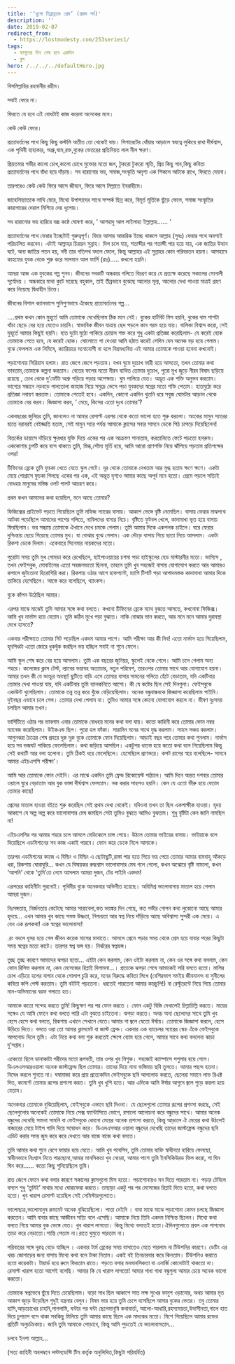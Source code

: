 ```yaml
---
title: '‘দুশো তিপ্পান্নতম প্রেম’ (প্রথম পর্ব)'
description: ''
date: 2019-02-07
redirect_from:
  - https://lostmodesty.com/253series1/
tags:
  - ফাগুনের দিন শেষ হবে একদিন
  - ব্লগ
hero: /../../../defaultHero.jpg
---
```


বিসমিল্লাহির রহমানীর রহীম।

সবাই ফেরে না।

ফিরতে যে হবে এই বোধটাই কাজ করেনা অনেকের মনে।

কেউ কেউ ফেরে।

প্রত্যাবর্তনের পথে কিছু কিছু কস্টলি অতীত তো থেকেই যায়। সিগারেটের ধোঁয়ার আড়ালে স্বযত্নে লুকিয়ে রাখা দীর্ঘশ্বাস, এক পৃথিবী হাহাকার, অশ্রু,ঘাম,রক্ত,বুকের ভেতরের প্রতিনিয়ত লাল নীল ক্ষরণ।

প্রিয়তমার গভীর কালো চোখ,কালো চোখে মুক্তোর মতো জল, টুকরো টুকরো স্মৃতি, প্রিয় কিছু গান,কিছু কবিতা প্রত্যাবর্তনের পথে বাঁধা হয়ে দাঁড়ায়। সব হারানোর ভয়, সমাজ,সংস্কৃতি অদৃশ্য এক শিকলে আটকে রাখে, ফিরতে দেয়না।

তারপরেও কেউ কেউ ফিরে আসে জীবনে, ফিরে আসে মিল্লাতে ইবরাহীমে।

জাহেলিয়্যাতকে লাথি মেরে, মিথ্যে উপাস্যদের সাথে সম্পর্ক ছিন্ন করে, বিমূর্ত মূর্তিকে ছুঁড়ে ফেলে, সমাজ সংস্কৃতির কারাগারের দেয়াল মিশিয়ে দেয় ধূলোয়।

সব হারানোর ভয় হারিয়ে বজ্র কন্ঠে ঘোষণা করে, ' আশহাদু আল লাইলাহা ইল্লাল্লাহ...... '

প্রত্যাবর্তনের পথে ফেরার ইচ্ছেটাই গুরুত্বপূর্ণ। ফিরে আসার আন্তরিক ইচ্ছে থাকলে আল্লাহ (সুবঃ) ফেরার পথে অবশ্যই পরিচালিত করবেন। এটাই আল্লাহর চিরন্তন সুন্নাহ। দিল চলে যায়, শতাব্দীর পর শতাব্দী পার হয়ে যায়, এক জাতির উত্থান ঘটে, অন্য জাতির পতন হয়, নদী তার গতিপথ বদলে ফেলে, কিন্তু আল্লাহর এই সুন্নাহর কোন পরিবরতন হয়না। আসহাবে কাহফের যুবক থেকে শুরু করে সালমান আল ফার্সি (রাঃ)..... কখনো হয়নি।

আমরা আজ এক যুবকের গল্প শুনব। জীবনের সবকটি অন্ধকার গলিতে বিচরণ করে যে প্রত্যক্ষ করেছে সকালের সোনালী সূর্যোদয় । অন্ধকারে মাথা কুটে মরেছে বহুকাল, তাই তীব্রভাবে বুঝেছে আলোর মূল্য, আলোর দেখা পাওয়া মাত্রই গ্রহণ করে নিয়েছে দ্বিধাহীন চিত্তে।

জীবনের বিশাল ক্যানভাসে সুনিপুণভাবে এঁকেছে প্রত্যাবর্তনের গল্প...

....প্রথম কখন কোন মুহূর্তে আমি তোমাকে দেখেছিলাম ঠিক মনে নেই। বুকের হার্টবিট মিস হয়নি, বুকের বাম পাশটা খাঁচা ছেড়ে বের হয়ে যেতেও চায়নি। স্বাভাবিক জীবন যাত্রায় ছেদ পড়লে কান গরম হয়ে যায়। বালিকা বিশ্বাস করো, সেই মুহূর্তে আমার কিছুই হয়নি। হাত দুটো মুঠো পাকিয়ে চোয়াল শক্ত করে শুধু একটা প্রতিজ্ঞা করেছিলাম- যে করেই হোক তোমাকে পেতে হবে, যে করেই হোক। ষোলোতে পা দেওয়া আমি হঠাত করেই সেদিন যেন অনেক বড় হয়ে গেলাম। বুঝে ফেললাম এক নিমিষে, ক্যারিয়ারে মনোযোগী না হলে নিম্নমধ্যবিত্ত এই আমার তোমাকে পাওয়া হবেনা কখনোই।

পড়াশোনায় সিরিয়াস হলাম। রাত জেগে জেগে পড়তাম। যখন ঘুমে দুচোখ ভারী হয়ে আসতো, তখন তোমার কথা ভাবতাম,তোমাকে কল্পনা করতাম। বেতের ফলের মতো নীরব ব্যথিত তোমার দুচোখ, পুরো মুখ জুড়ে নীরব বিষাদ ছড়িয়ে রয়েছে , চোখ থেকে দু’ফোঁটা অশ্রু গড়িয়ে পড়ার অপেক্ষায়। ঘুম পালিয়ে যেত। অদ্ভূত এক শক্তি অনুভব করতাম। ভাগ্যের সন্ধানে নড়বড়ে পালতোলা জাহাজ নিয়ে সমুদ্রে ভেসে পড়া যুবকদের স্বপ্নের মতো শক্তি পেতাম। হাতমুঠো করে প্রতিজ্ঞা নবায়ণ করতাম। তোমাকে পেতেই হবে। একদিন, কোনো একদিন থুতনি ধরে সবুজ ঘোমটার আড়াল থেকে তোমাকে বের করব। জিজ্ঞাসা করব, ‘ মেয়ে, কিসের এতো দুঃখ তোমার’?

একবছরের জুনিয়র তুমি, জানলেও না আমার রেসাল্ট এরপর থেকে কতো ভালো হতে শুরু করলো। অংকের মামুন স্যারের হাতে বরাবরই বেইজ্জতি হতাম, সেই মামুন স্যার পর্যন্ত আমাকে ক্লাসের সবার সামনে ডেকে পিঠ চাপড়ে দিয়েছিলেন!

বিতর্কের ডায়াসে দাঁড়িয়ে ক্ষুরধার যুক্তি দিয়ে একের পর এক আক্রমণ শানাতাম, করতালিতে ফেটে পড়তো হলরুম। এককোণায় চুপটি করে বসে থাকতে তুমি, স্নিগ্ধ,সৌম্য মূর্তি হয়ে, আমি আরো প্রাণশক্তি নিয়ে ঝাঁপিয়ে পড়তাম প্রতিপক্ষের ওপর!

টিফিনের ব্রেকে তুমি ফুচকা খেতে যেতে স্কুল গেটে। দূর থেকে তোমাকে দেখতাম আর মুগ্ধ হতাম ক্ষণে ক্ষণে। একটা মেয়ে গোগ্রাসে ফুচকা গিলছে একের পর এক, এই অদ্ভূত দৃশ্যও আমার কাছে অপূর্ব মনে হতো। প্রেমে পড়লে সত্যিই বোধহয় মানুষের মস্তিষ্ক ওলট পালট আচরণ করে।

প্রথম কখন আমাদের কথা হয়েছিল, মনে আছে তোমার?

ফিজিক্সের প্রাইভেট পড়তে গিয়েছিলে তুমি মফিজ স্যারের বাসায়। আকাশ ভেঙ্গে বৃষ্টি নেমেছিল। বাসায় ফেরার মাঝপথে আটকা পড়েছিলে আমাদের পাশের গলিতে, নাবিলদের বাসার নিচে। বৃষ্টিতে ফুটবল খেলে, কাদামাখা ভূত হয়ে বাসায় ফিরছিলাম। ভর সন্ধ্যায় তোমাকে ঐখানে দেখে চমকে গেলাম। তুমি আমার দিকে একপলক চাইলে। ঘরে ফেরার দুশ্চিন্তায় ছেয়ে গিয়েছে তোমার মুখ। যা বোঝার বুঝে গেলাম। এক দৌড়ে বাসায় গিয়ে ছাতা নিয়ে আসলাম। একটা রিকশা ডেকে দিলাম। একেবারে সিনেমার নায়কদের মতো।

পুরোটা সময় তুমি মুখ গোমড়া করে রেখেছিলে, হাইপাওয়ায়ের চশমা পড়া হাইস্কুলের হেড মাস্টারনীর মতো। ভাগ্যিস , তখন ফেইসবুক, মোবাইলের এতো সহজলভ্যতা ছিলনা, তাহলে তুমি খুব সহজেই বাসায় যোগাযোগ করতে আর আমারও কপালে জুটতোনা হিরোগিরি করা। রিকশায় ওঠার আগে হাফপ্যান্ট, ম্যাগি টিশার্ট পড়া আপাদমস্তক কাদামাখা আমার দিকে তাকিয়ে হেসেছিলে। আস্তে করে বলেছিলে, থ্যাংকস।

বুকে কাঁপন উঠেছিল আমার।

এরপর মাঝে মাঝেই তুমি আমার সঙ্গে কথা বলতে। কখনো টিফিনের ব্রেকে ম্যাথ বুঝতে আসতে, কখনোবা ফিজিক্স। আমি খুব নার্ভাস হয়ে যেতাম। তুমি কঠিন মুখে পড়া বুঝতে। নাকি বোঝার ভান করতে, আর মনে মনে আমার দুরাবস্থা দেখে হাসতে?

একবার পরীক্ষাতে তোমার সিট পড়েছিল একদম আমার পাশে। আমি পরীক্ষা আর কী দিব! এতো নার্ভাস হয়ে গিয়েছিলাম, হৃদপিণ্ডটা এতো জোরে ধুকধুঁক করছিল ভয় হচ্ছিল সবাই না শুনে ফেলে।

আমি স্কুল শেষ করে বের হয়ে আসলাম। তুমি এক বছরের জুনিয়র, স্কুলেই থেকে গেলে। আমি চলে গেলাম অন্য শহরে। কলেজের ক্লাস টেস্ট, ল্যাবের ভয়াবহ অত্যাচার, নতুন পরিবেশ, তারওপর তোমার সাথে আর যোগাযোগ হয়না। আমার তখন কী যে ভাংচুর অবস্থা! ছুটিতে বাড়ি এসে তোমার বাসার সামনের গলিতে হেঁটে বেড়াতাম, যদি একটিবার তোমার দেখা পাওয়া যায়, যদি একটিবার তুমি ব্যালকনিতে আসো। কী যে কষ্টের ছিল সেই দিনগুলা। ফেইসবুকে একাউন্ট খুলেছিলাম। তোমাকে তন্ন তন্ন করে খুঁজে বেড়িয়েছিলাম। অনেক বন্ধুবান্ধবকে জিজ্ঞাসা করেছিলাম পাইনি। দুইবছর এভাবে চলে গেল। তোমার দেখা পেলাম না। তুমিও আমার সঙ্গে কোনো যোগাযোগ করলে না। ভীষণ দুঃসময় চলছিল আমার তখন।

ভার্সিটিতে ওঠার পর ভাবলাম এবার তোমাকে বোধহয় মনের কথা বলা যায়। কতো কাহিনী করে তোমার ফোন নম্বর ম্যানেজ করেছিলাম। উইকএন্ড ছিল। পুরো হল ফাঁকা। সারাদিন মনের সাথে যুদ্ধ করলাম। সাহস সঞ্চয় করলাম। আগুনঝরা চৈত্রের শেষ প্রহরে দুরু দুরু বুকে তোমাকে ফোন দিয়েছিলাম। আড়াই বছর পরে তোমার কথা শুনলাম। নার্ভাস হয়ে সব ভজঘট পাকিয়ে ফেলেছিলাম। কথা জড়িয়ে আসছিল। একটুপর ধাতস্ত হয়ে কতো কথা বলে গিয়েছিলাম কিন্তু সেই কথাটি আর বলা হলোনা। তুমি ঠিকই ধরে ফেলেছিলে। হেসেছিলে প্রাণভরে। কপট রাগের স্বরে বলেছিলে- সামনে আমার এইচএসসি পরীক্ষা’।

আমি আর তোমাকে ফোন দেইনি। এর মাঝে একদিন তুমি ফ্রেন্ড রিকোয়েস্ট পাঠালে। আমি দিনে অন্তত দশবার তোমার ওয়ালে ঘুরে বেড়াতাম আর বুক ভাঙ্গা দীর্ঘশ্বাস ফেলতাম। নক করার সাহসও হয়নি। কেন যে এতো ভীরু হয়ে যেতাম তোমার কাছে!

প্রেমের মাতাল হাওয়া বইতে শুরু করেছিল সেই প্রথম দেখা থেকেই। যদিওবা তখন তা ছিল একপাক্ষীক হাওয়া। হৃদয় আকাশে যে অল্প অল্প করে ভালোবাসার মেঘ জমছিল সেটা তুমিও বুঝতে আমিও বুঝতাম। শুধু বৃষ্টিটা কেন জানি নামছিল না!

এইচএসসির পর আমার শহরে চলে আসলে মেডিকেলে চান্স পেয়ে। উঠলে তোমার ভাইয়ের বাসায়। ভাইয়াকে বলে দিয়েছিলে এডমিশানের সব কাজ একাই পারবে। ফোন করে ডেকে নিলে আমাকে।

তারপর এডমিশনের কাজে এ বিল্ডিং ও বিল্ডিং এ ছোটাছুটি,রাস্তা পার হতে গিয়ে ভয় পেয়ে তোমার আমার বামবাহু আঁকড়ে ধরা, রিকশায় ঘোরাঘুরি... কখন যে বিস্ময়কর রুদ্ধশ্বাস ভালোবাসার মেঘ গলে গেলো, কখন অঝোরে বৃষ্টি নামলো, কখন ‘আপনি’ থেকে ‘তুমি’তে নেমে আসলাম আমরা দুজন, টের পাইনি একদম!

এরপরের কাহিনীটা পুরনোই। পৃথিবীর বুকে অনেকবার অভিনীত হয়েছে। অবিমিশ্র ভালোবাসায় মাতাল হয়ে গেলাম আমরা দুজন।

নিঃসঙ্গতায়, নির্জনতায় কেটেছে আমার সারাবেলা,কত ভয়ঙ্কর দিন গেছে, কত গভীর গোপন কথা লুকোনো আছে আমার হৃদয়ে... এখন আমার খুব কাছে সমস্ত উষ্ণতা, নিশ্চয়তা আর স্বপ্ন নিয়ে দাঁড়িয়ে আছে অবিশ্বাস্য সুন্দরী এক মেয়ে। এ যেন এক রূপকথা! এক স্বপ্নের ভালোবাসা!

.রং বদলে ধূসর হয়ে গেল জীবন কয়েক মাসের মাথাতে। আসলে প্রেমে পড়ার সময় থেকে প্রেম হয়ে যাবার পরের কিছুটা সময় স্বপ্নের মতো কাটে। তারপর স্বপ্ন ভঙ্গ হয়। নির্ঝরের স্বপ্নভঙ্গ।

তুচ্ছ তুচ্ছ কারণে আমাদের ঝগড়া হতো... এইটা কেন করলাম, কেন ওইটা করলাম না, কেন ওর সঙ্গে কথা বললাম, কেন ফোন রিসিভ করলাম না, কেন মেসেজের রিপ্লাই দিলামনা...। প্রত্যকে ঝগড়া শেষে আমাকেই সরি বলতে হতো। মালির চোখ এড়িয়ে হলের বাগান থেকে গোলাপ চুরি করে, মনের বিরুদ্ধে কবিতা লিখে (বেশিরভাগ সমইয় জীবনানন্দ বা সুনীলের কবিতা কপি পেস্ট করতাম। তুমি বইটই পড়তেনা। ধরতেই পারতেনা আমার কারচুপি!) বা রেস্টুরেন্টে নিয়ে গিয়ে তোমার মান-অভিমানের বরফ গলাতে হত।

আমাকে কতো সন্দেহ করতে তুমি! কিছুক্ষণ পর পর ফোন করতে । ফোন একটু বিজি দেখালেই চিল্লাচিল্লি করতে। মায়ের সঙ্গেও যে আমি ফোনে কথা বলতে পারি এটা বুঝতে চাইতেনা। ঝগড়া করতে। অথচ অন্য ছেলেদের সাথে তুমি খুব হেসে হেসে কথা বলতে, রিকশায় এখানে সেখানে যেতে।আমার গা জ্বলে যেতো ঈর্ষায়। তোমাকে জিজ্ঞাসা করলে, হেসে উড়িয়ে দিতে। বলতে ওরা তো আমার ক্লাসমেট বা জাস্ট ফ্রেন্ড। একবার এক ব্যাচেলর স্যারের স্কেচ এঁকে ফেইসবুকে আপলোড দিলে তুমি। এটা নিয়ে কথা বলা শুরু করতেই ক্ষেপে ব্যোম হয়ে গেলে, আমার সাথে কথা বললেনা ঝাড়া দু’সপ্তাহ।

একেতো ছিলে ডানাকাটা পরীদের মতো রূপবতী, তার ওপর খুব মিশুক। সহজেই ক্যাম্পাসে পপুলার হয়ে গেলে। ডিএলএসআরওয়ালা অনেক জাস্টফ্রেন্ড ছিল তোমার। তাদের দিয়ে নানা ভঙ্গিমায় ছবি তুলতে। আমার পছন্দ হতনা। নিষেধ করলে শুনতে না। ঘষামাজা করে প্রায় প্রত্যেকদিন ফেইসবুকে ছবি আপলোড করতে, ছেলেরা সমানে লাভ রিএক্ট দিত, কমেন্টে তোমার রূপের প্রশংসা করত। তুমি খুব খুশি হতে। আর এদিকে আমি ঈর্ষার আগুনে জ্বলে পুড়ে কয়লা হয়ে যেতাম।

অনেকবার তোমাকে বুঝিয়েছিলাম, ফেইসবুকে এভাবে ছবি দিওনা। যে ছেলেগুলো তোমার রূপের প্রশংসা করছে, সেই ছেলেগুলোর অনেকেই তোমাকে নিয়ে সেক্স ফ্যান্টাসিতে ভোগে, রসালো আলোচনা করে বন্ধুদের সাথে। আমার অনেক বন্ধুদের দেখেছি সামনা সামনি বা ফেইসবুকে কোনো মেয়ের অনেক প্রশংসা করতে, কিন্তু আড়ালে ঐ মেয়ের কথা উঠলেই বাজারের মেয়ে টাইপ গালি দিয়ে সম্বোধন করে। ডিএলএসআর ওয়ালা বন্ধুদের দেখেছি তাদের জাস্টফ্রেন্ড বন্ধুদের ছবি এডিট করার সময় জুম করে করে দেখতে আর বাজে বাজে কথা বলতে।

তুমি আমার কথা শুনে রেগে ফায়ার হয়ে যেতে। আমি খুব পযেসিব, তুমি তোমার ব্যক্তি স্বাধীনতা হারিয়ে ফেলছো, স্বাধীনভাবে নিঃশ্বাস নিতে পারছোনা,আমার মানসিকতা খুব নোংরা, আমার পাশে তুমি ইনসিকিউরড ফিল করো, গা ঘিন ঘিন করে...... কতো কিছু শুনিয়েছিলে তুমি।

রাত জেগে ফোনে কথা বলার কারণে সকালের ক্লাসগুলো মিস হতো। পড়াশোনায়ও মন দিতে পারতাম না। পড়ার টেবিলে বসলে শুধু ‘তুমিই’ মাথার মধ্যে ঘোরাফেরা করতে। তাছাড়া একটু পর পর মেসেজের রিপ্লাই দিতে হতো, কথা বলতে হতো। খুব খারাপ রেসাল্ট হয়েছিল সেই সেমিস্টারগুলোতে।

ভালোছাত্র,ভালোমানুষ রুমমেট অনেক বুঝিয়েছিলো। পাত্তা দেইনি । বাবা মাঝে মাঝে পড়াশোনা কেমন চলছে জিজ্ঞাসা করতেন। আমি বাবার কাছে আজীবন সত্যি বলে এসেছি। আমাকে নিয়ে তিনি একদম নিশ্চিন্ত ছিলেন। মিথ্যে কথা বলতে গিয়ে আমার বুক ভেঙ্গে যেত। খুব খারাপ লাগতো। কিন্তু মিথ্যে বলতেই হতো।ঐদিনগুলোতে প্রবল এক পাপবোধ তাড়া করে বেড়াতো।শান্তি পেতাম না।রাতে ঘুমুতে পারতাম না।

পরিবারের সঙ্গে দূরত্ব বেড়ে যাচ্ছিল । একবার টার্ম ব্রেকের সময় বাসাতেও যেতে পারলাম না টিউশনির কারণে। ডেটিং এর খরচ জোগাড়ের জন্য বাসায় মিথ্যে কথা বলে টাকা নিতাম। একই বই তিনচারবার করে কিনতাম। টিউশনিও করাতে হতো কয়েকটা। টায়ার্ড হয়ে রুমে ফিরতাম রাতে। পড়তে বসার মনমানসিকতা বা এনার্জি কোনোটাই থাকতো না। রেসাল্ট খারাপ হতো আগেই বলেছি। আমার কি যে খারাপ লাগতো! আমার গাধা গাধা বন্ধুগুলা আমার চেয়ে অনেক ভালো করতো।

তোমাকে স্বপ্নভেবে ছুঁয়ে দিতে চেয়েছিলাম। বড়ো সাধ ছিল আকাশে সাত লক্ষ সুখের ফানুশ ওড়ানোর, অথচ আমার মৃত আকাশ জুড়ে উড়েছিল শুধুই যন্ত্রনার বেলুন। বিষম ভার হয়ে তুমি চেপে বসেছিলে আমার বুকের ভেতর। তবু তোমার হাসি,আড়চোখের চাহনি,পাগলামি, ঘন্টার পর ঘন্টা ছেলেমানুষি কথাবার্তা, আলো-আধারি,রহস্যময়তা,উদাসীনতা,গালে হাত দিয়ে চুপচাপ বসে থাকা সবকিছু মিলিয়ে তুমি আমার কাছে ছিলে এক মাদকের মতো। মিশে গিয়েছিলে আমার রক্তের প্রতিটি অনুচক্রিকায়। জানি তুমি আমাকে পোড়াবে, কিন্তু আমি পুড়তেই যে ভালোবাসতাম...

চলবে ইনশা আল্লাহ...

(সত্য কাহিনী অবলম্বনে লস্টমডেস্টি টিম কর্তৃক অনুলিখিত,কিছুটা পরিবর্ধিত)
